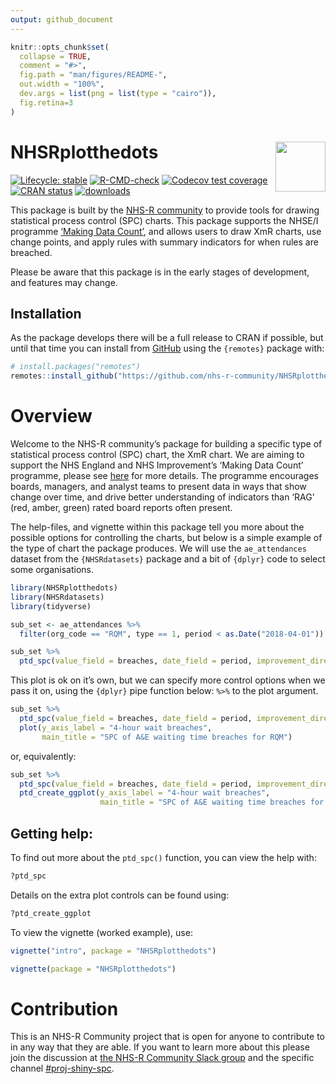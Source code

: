```yaml
---
output: github_document
---
```


<!-- README.md is generated from README.Rmd. Please edit that file -->

```r
knitr::opts_chunk$set(
  collapse = TRUE,
  comment = "#>",
  fig.path = "man/figures/README-",
  out.width = "100%",
  dev.args = list(png = list(type = "cairo")),
  fig.retina=3
)
```

# NHSRplotthedots <a alt="NHS-R Community's logo" href='https://nhsrcommunity.com/'><img src='https://nhs-r-community.github.io/assets/logo/nhsr-logo.png' align="right" height="80" /></a>

<!-- badges: start -->
[![Lifecycle: stable](https://img.shields.io/badge/lifecycle-stable-brightgreen.svg)](https://lifecycle.r-lib.org/articles/stages.html#stable)
[![R-CMD-check](https://github.com/nhs-r-community/NHSRplotthedots/workflows/R-CMD-check/badge.svg)](https://github.com/nhs-r-community/NHSRplotthedots/actions)
[![Codecov test coverage](https://codecov.io/gh/nhs-r-community/NHSRplotthedots/branch/main/graph/badge.svg)](https://app.codecov.io/gh/nhs-r-community/NHSRplotthedots?branch=main)
[![CRAN status](https://www.r-pkg.org/badges/version/NHSRplotthedots)](https://CRAN.R-project.org/package=NHSRplotthedots)
[![downloads](https://cranlogs.r-pkg.org/badges/grand-total/NHSRplotthedots)](https://cran.r-project.org/web/packages/NHSRplotthedots/index.html)
<!-- badges: end -->

This package is built by the [NHS-R community][nhsr] to provide tools for drawing statistical process control (SPC) charts. This package supports the NHSE/I programme ['Making Data Count'][mdc], and allows users to draw XmR charts, use change points, and apply rules with summary indicators for when rules are breached.

Please be aware that this package is in the early stages of development, and features may change.

## Installation

As the package develops there will be a full release to CRAN if possible, but until that time you can install from [GitHub](https://github.com/) using the `{remotes}` package  with:

```r
# install.packages("remotes")
remotes::install_github("https://github.com/nhs-r-community/NHSRplotthedots", build_vignettes = TRUE)
```

# Overview

Welcome to the NHS-R community's package for building a specific type of statistical process control (SPC) chart, the XmR chart.  We are aiming to support the NHS England and NHS Improvement's 'Making Data Count' programme, please see [here][mdc] for more details. The programme encourages boards, managers, and analyst teams to present data in ways that show change over time, and drive better understanding of indicators than 'RAG' (red, amber, green) rated board reports often present.

The help-files, and vignette within this package tell you more about the possible options for controlling the charts, but below is a simple example of the type of chart the package produces.  We will use the `ae_attendances` dataset from the `{NHSRdatasets}` package and a bit of  `{dplyr}` code to select some organisations.

```r
library(NHSRplotthedots)
library(NHSRdatasets)
library(tidyverse)

sub_set <- ae_attendances %>% 
  filter(org_code == "RQM", type == 1, period < as.Date("2018-04-01"))

sub_set %>%
  ptd_spc(value_field = breaches, date_field = period, improvement_direction = "decrease")
```  

This plot is ok on it's own, but we can specify more control options when we pass it on, using the `{dplyr}` pipe function below: `%>%` to the plot argument.

```r
sub_set %>%
  ptd_spc(value_field = breaches, date_field = period, improvement_direction = "decrease") %>% 
  plot(y_axis_label = "4-hour wait breaches",
       main_title = "SPC of A&E waiting time breaches for RQM")
```

or, equivalently:

```r
sub_set %>%
  ptd_spc(value_field = breaches, date_field = period, improvement_direction = "decrease") %>% 
  ptd_create_ggplot(y_axis_label = "4-hour wait breaches",
                    main_title = "SPC of A&E waiting time breaches for RQM")
```

## Getting help:

To find out more about the `ptd_spc()` function, you can view the help with:

```r
?ptd_spc
```

Details on the extra plot controls can be found using:

```r
?ptd_create_ggplot
```

To view the vignette (worked example), use:

```r
vignette("intro", package = "NHSRplotthedots")

vignette(package = "NHSRplotthedots")

```

# Contribution

This is an NHS-R Community project that is open for anyone to contribute to in any way that they are able. If you want to learn more about this please join the discussion at [the NHS-R Community Slack group][nhsr-slack] and the specific channel [#proj-shiny-spc][#proj-shiny-spc]. 

[nhsr]: https://nhsrcommunity.com
[mdc]: https://www.england.nhs.uk/publication/making-data-count/
[nhsr-slack]: https://nhsrcommunity.slack.com/
[#proj-shiny-spc]: https://nhsrcommunity.slack.com/archives/CSVD4SYF3
